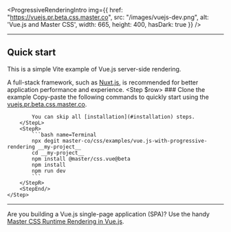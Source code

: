 <ProgressiveRenderingIntro img={{
    href: "https://vuejs.pr.beta.css.master.co",
    src: "/images/vuejs-dev.png",
    alt: 'Vue.js and Master CSS',
    width: 665, height: 400, hasDark: true }} />

---

## Quick start
This is a simple Vite example of Vue.js server-side rendering.

A full-stack framework, such as [Nuxt.js](/docs/installation/nuxtjs), is recommended for better application performance and experience.
<StepSection>
    <Step $row>
        <StepL>
            ### <StepNum />Clone the example
            Copy-paste the following commands to quickly start using the [vuejs.pr.beta.css.master.co](https://vuejs.pr.beta.css.master.co).

            You can skip all [installation](#installation) steps.
        </StepL>
        <StepR>
            ```bash name=Terminal
            npx degit master-co/css/examples/vue.js-with-progressive-rendering __my-project__
            cd __my-project__
            npm install @master/css.vue@beta
            npm install
            npm run dev
            ```
        </StepR>
        <StepEnd/>
    </Step>
</StepSection>

---

Are you building a Vue.js single-page application (SPA)? Use the handy [Master CSS Runtime Rendering in Vue.js](/docs/installation/vuejs/runtime-rendering).
